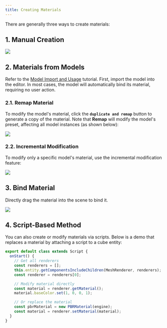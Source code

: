 ```yaml
---
title: Creating Materials  
---
```


There are generally three ways to create materials:

## 1. Manual Creation

<img src="https://gw.alipayobjects.com/zos/OasisHub/b01b0ee2-317e-4acb-8c2f-e07736179d67/image-20240206163405147.png" />

## 2. Materials from Models

Refer to the [Model Import and Usage](/en/docs/graphics/model/use/) tutorial. First, import the model into the editor. In most cases, the model will automatically bind its material, requiring no user action.

### 2.1. Remap Material

To modify the model's material, click the **`duplicate and remap`** button to generate a copy of the material. Note that **Remap** will modify the model's preset, affecting all model instances (as shown below):

<img src="https://gw.alipayobjects.com/zos/OasisHub/4a41f66e-5523-43f0-a9b5-4028b9d14cbc/2025-01-24%25252015.30.31.gif" />

### 2.2. Incremental Modification

To modify only a specific model's material, use the incremental modification feature:

<img src="https://gw.alipayobjects.com/zos/OasisHub/5d2409f2-a7b2-4b5e-9e6a-9845c3358af3/2025-01-24%25252015.32.04.gif" />

## 3. Bind Material

Directly drag the material into the scene to bind it.

<img src="https://gw.alipayobjects.com/zos/OasisHub/62d6a8cb-fd70-4c37-beab-9dacc8ae4d5b/2025-05-23%25252017.13.59.gif" />

## 4. Script-Based Method

You can also create or modify materials via scripts. Below is a demo that replaces a material by attaching a script to a cube entity:

```ts showLineNumbers
export default class extends Script {
  onStart() {
    // Get all renderers
    const renderers = [];
    this.entity.getComponentsIncludeChildren(MeshRenderer, renderers);
    const renderer = renderers[0];

    // Modify material directly
    const material = renderer.getMaterial();
    material.baseColor.set(1, 0, 0, 1);

    // Or replace the material
    const pbrMaterial = new PBRMaterial(engine);
    const material = renderer.setMaterial(material);
  }
}
```